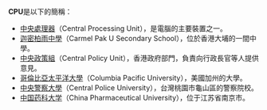 '''CPU'''是以下的簡稱：

* [[中央處理器|中央處理器]]（Central Processing Unit），是電腦的主要裝置之一。
* [[迦密柏雨中學|迦密柏雨中學]]（Carmel Pak U Secondary School），位於香港大埔的一間中學。
* [[中央政策組|中央政策組]]（Central Policy Unit），香港政府部門，負責向行政長官等人提供意見。
* [[哥倫比亞太平洋大學|哥倫比亞太平洋大學]]（Columbia Pacific University），美國加州的大學。
* [[中央警察大學|中央警察大學]]（Central Police University），台灣桃園市龜山區的警察院校。
* [[中国药科大学|中国药科大学]]（China Pharmaceutical University），位于江苏省南京市。

{{disambig|Cat=三字拉丁字母缩写消歧义}}